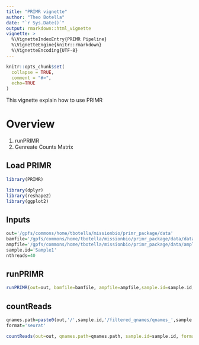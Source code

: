 ```yaml
---
title: "PRIMR vignette"
author: "Theo Botella"
date: "`r Sys.Date()`"
output: rmarkdown::html_vignette
vignette: >
  %\VignetteIndexEntry{PRIMR Pipeline}
  %\VignetteEngine{knitr::rmarkdown}
  %\VignetteEncoding{UTF-8}
---
```


```r
knitr::opts_chunk$set(
  collapse = TRUE,
  comment = "#>",
  echo=TRUE
)

```

This vignette explain how to use PRIMR

# Overview

1. runPRIMR 
2. Genreate Counts Matrix

## Load PRIMR

```r
library(PRIMR)

library(dplyr)
library(reshape2)
library(ggplot2)
```


## Inputs

```r
out='/gpfs/commons/home/tbotella/missionbio/primr_package/data'
bamfile='/gpfs/commons/home/tbotella/missionbio/primr_package/data/datatest.bam'
ampfile='/gpfs/commons/home/tbotella/missionbio/primr_package/data/ampliconsPanel_all.txt'
sample.id='Sample1'
nthreads=40
```


## runPRIMR 

```r
runPRIMR(out=out, bamfile=bamfile, ampfile=ampfile,sample.id=sample.id,nthreads=nthreads)
```

## countReads

```r
qnames.path=paste0(out,'/',sample.id,'/filtered_qnames/qnames_',sample.id,'.txt')
format='seurat'

countReads(out=out, qnames.path=qnames.path, sample.id=sample.id, format=format)
```

